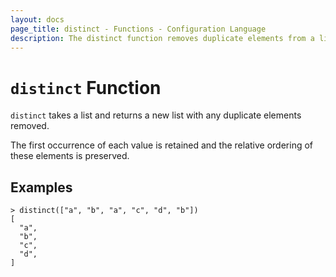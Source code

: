 ```yaml
---
layout: docs
page_title: distinct - Functions - Configuration Language
description: The distinct function removes duplicate elements from a list.
---
```


# `distinct` Function

`distinct` takes a list and returns a new list with any duplicate elements
removed.

The first occurrence of each value is retained and the relative ordering of
these elements is preserved.

## Examples

```shell-session
> distinct(["a", "b", "a", "c", "d", "b"])
[
  "a",
  "b",
  "c",
  "d",
]
```
